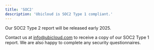 ```yaml
---
title: 'SOC2'
description: 'Ubicloud is SOC2 Type 1 compliant.'
---
```


Our SOC2 Type 2 report will be released early 2025.

Contact us at [info@ubicloud.com](mailto:info@ubicloud.com) to receive a copy of our SOC2 Type 1 report.  We are also happy to complete any security questionnaires.